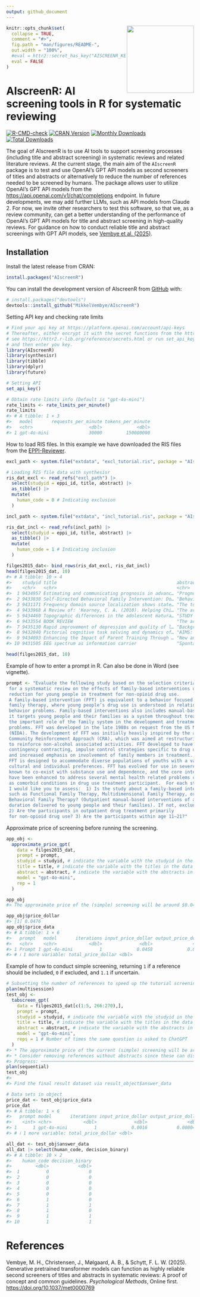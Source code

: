 ```yaml
---
output: github_document
---
```


<!-- README.md is generated from README.Rmd. Please edit that file -->

<a href="https://mikkelvembye.github.io/AIscreenR/"><img src="man/figures/AIscreenR_hex.png" align="right" width="180" /></a>

```r
knitr::opts_chunk$set(
  collapse = TRUE,
  comment = "#>",
  fig.path = "man/figures/README-",
  out.width = "100%",
  #eval = httr2::secret_has_key("AISCREENR_KEY")
  eval = FALSE
)
```

# AIscreenR: AI screening tools in R for systematic reviewing 

<!-- badges: start -->
[![R-CMD-check](https://github.com/MikkelVembye/AIscreenR/actions/workflows/R-CMD-check.yaml/badge.svg)](https://github.com/MikkelVembye/AIscreenR/actions/workflows/R-CMD-check.yaml)
[![CRAN Version](https://www.r-pkg.org/badges/version/AIscreenR)](https://cran.r-project.org/package=AIscreenR)
[![Monthly Downloads](https://cranlogs.r-pkg.org/badges/AIscreenR)](https://cranlogs.r-pkg.org/badges/AIscreenR)
[![Total Downloads](https://cranlogs.r-pkg.org/badges/grand-total/AIscreenR)](https://cranlogs.r-pkg.org/badges/grand-total/AIscreenR)
<!-- badges: end -->

The goal of AIscreenR is to use AI tools to support screening processes (including title and abstract screening) in systematic reviews and related literature reviews. At the current stage, the main aim of the `AIscreenR` package is to test and use OpenAI's GPT API models as second screeners of titles and abstracts or alternatively to reduce the number of references needed to be screened by humans. The package allows user to utilize OpenAI's GPT API models from the [https://api.openai.com/v1/chat/completions](https://platform.openai.com/docs/models/model-endpoint-compatibility) endpoint. In future developments, we may add further LLMs, such as API models from Claude 2. For now, we invite other researchers to test this software, so that we, as a review community, can get a better understanding of the performance of OpenAI's GPT API models for title and abstract screening in high-quality reviews. For guidance on how to conduct reliable title and abstract screenings with GPT API models, see [Vembye et al. (2025)](https://psycnet.apa.org/record/2026-37236-001). 

## Installation

Install the latest release from CRAN:

```r
install.packages("AIscreenR")
```

You can install the development version of AIscreenR from [GitHub](https://github.com/) with:

``` r
# install.packages("devtools")
devtools::install_github("MikkelVembye/AIscreenR")
```

Setting API key and checking rate limits
```r
# Find your api key at https://platform.openai.com/account/api-keys 
# Thereafter, either encrypt it with the secret functions from the httr2 package
# see https://httr2.r-lib.org/reference/secrets.html or run set_api_key() 
# and then enter you key.
library(AIscreenR)
library(synthesisr)
library(tibble)
library(dplyr)
library(future)

# Setting API
set_api_key()

# Obtain rate limits info (Default is "gpt-4o-mini")
rate_limits <- rate_limits_per_minute()
rate_limits
#> # A tibble: 1 × 3
#>   model       requests_per_minute tokens_per_minute
#>   <chr>                     <dbl>             <dbl>
#> 1 gpt-4o-mini               30000         150000000
```

How to load RIS files. In this example we have downloaded the RIS files from 
the [EPPI-Reviewer](https://eppi.ioe.ac.uk/cms/Default.aspx?tabid=2914). 

```r

excl_path <- system.file("extdata", "excl_tutorial.ris", package = "AIscreenR")

# Loading RIS file data with synthesisr 
ris_dat_excl <- read_refs("excl_path") |> 
  select(studyid = eppi_id, title, abstract) |> 
  as_tibble() |> 
  mutate(
    human_code = 0 # Indicating exclusion
  )

incl_path <- system.file("extdata", "incl_tutorial.ris", package = "AIscreenR")

ris_dat_incl <- read_refs(incl_path) |> 
  select(studyid = eppi_id, title, abstract) |> 
  as_tibble() |> 
  mutate(
    human_code = 1 # Indicating inclusion
  )

filges2015_dat<- bind_rows(ris_dat_excl, ris_dat_incl)
head(filges2015_dat, 10)
#> # A tibble: 10 × 4
#>    studyid title                                             abstract human_code
#>    <chr>   <chr>                                             <chr>         <dbl>
#>  1 9434957 Estimating and communicating prognosis in advanc… "Progno…          0
#>  2 9433838 Self-Directed Behavioral Family Intervention: Do… "Behavi…          0
#>  3 9431171 Frequency domain source localization shows state… "The to…          0
#>  4 9433968 A Review of: 'Kearney, C. A. (2010). Helping Chi… "The ar…          0
#>  5 9434460 Topographic differences in the adolescent matura… "STUDY …          0
#>  6 9433554 BOOK REVIEW                                       "The ar…          0
#>  7 9435130 Rapid improvement of depression and quality of l… "Backgr…          0
#>  8 9432040 Pictorial cognitive task solving and dynamics of… "AIMS: …          0
#>  9 9434093 Enhancing the Impact of Parent Training Through … "New an…          0
#> 10 9431505 EEG spectrum as information carrier               "Sponta…          0
```
```r
head(filges2015_dat, 10)
```

Example of how to enter a prompt in R. Can also be done in Word (see vignette).

```r
prompt <- "Evaluate the following study based on the selection criteria
 for a systematic review on the effects of family-based interventions on drug abuse
 reduction for young people in treatment for non-opioid drug use.
 A family-based intervention (FFT) is equivalent to a behavior focused
 family therapy, where young people’s drug use is understood in relation to family
 behavior problems. Family-based interventions also includes manual-based family therapies as
 it targets young people and their families as a system throughout treatment, and thereby recognizes
 the important role of the family system in the development and treatment of young people’s drug use
 problems. FFT was developed in the late 1980s on request from the US National Institute on Drug Abuse
 (NIDA). The development of FFT was initially heavily inspired by the alcohol abuse program
 Community Reinforcement Approach (CRA), which was aimed at restructuring the environment
 to reinforce non-alcohol associated activities. FFT developed to have more emphasis on
 contingency contracting, impulse control strategies specific to drug use,
 and increased emphasis on involvement of family members in treatment.
 FFT is designed to accommodate diverse populations of youths with a variety of behavioral,
 cultural and individual preferences. FFT has evolved for use in severe behavioral disturbances
 known to co-exist with substance use and dependence, and the core interventions
 have been enhanced to address several mental health related problems commonly occurring
 as comorbid conditions in drug use treatment participant.  For each study,
 I would like you to assess:  1) Is the study about a family-based intervention,
 such as Functional Family Therapy, Multidimensional Family Therapy, or
 Behavioral Family Therapy? (Outpatient manual-based interventions of any
 duration delivered to young people and their families). If not, exclude study.
 2) Are the participants in outpatient drug treatment primarily
 for non-opioid drug use? 3) Are the participants within age 11–21?"
```

Approximate price of screening before running the screening.

```r
app_obj <- 
  approximate_price_gpt(
    data = filges2015_dat,
    prompt = prompt,
    studyid = studyid, # indicate the variable with the studyid in the data
    title = title, # indicate the variable with the titles in the data
    abstract = abstract, # indicate the variable with the abstracts in the data
    model = "gpt-4o-mini",
    rep = 1 
  )

app_obj
#> The approximate price of the (simple) screening will be around $0.0476.

app_obj$price_dollar
#> [1] 0.0476
app_obj$price_data
#> # A tibble: 1 × 6
#>   prompt   model       iterations input_price_dollar output_price_dollar
#>   <chr>    <chr>            <dbl>              <dbl>               <dbl>
#> 1 Prompt 1 gpt-4o-mini          1             0.0458             0.00178
#> # ℹ 1 more variable: total_price_dollar <dbl>
```

Example of how to conduct simple screening, returning `1` if a reference should be included,
`0` if excluded, and `1.1` if uncertain. 

```r
# Subsetting the number of references to speed up the tutorial screening
plan(multisession)
test_obj <- 
  tabscreen_gpt(
    data = filges2015_dat[c(1:5, 266:270),],
    prompt = prompt, 
    studyid = studyid, # indicate the variable with the studyid in the data
    title = title, # indicate the variable with the titles in the data
    abstract = abstract, # indicate the variable with the abstracts in the data
    model = "gpt-4o-mini",
    reps = 1 # Number of times the same question is asked to ChatGPT
  ) 
#> * The approximate price of the current (simple) screening will be around $0.0017.
#> * Consider removing references without abstracts since these can distort the accuracy of the screening.
#> Progress: ───────────────────────────────────────────────────────────────────────────────────── 100%
plan(sequential)
test_obj
#> 
#> Find the final result dataset via result_object$answer_data

# Data sets in object
price_dat <- test_obj$price_data
price_dat
#> # A tibble: 1 × 6
#>   prompt model       iterations input_price_dollar output_price_dollar
#>    <int> <chr>            <dbl>              <dbl>               <dbl>
#> 1      1 gpt-4o-mini          1             0.0016           0.0000432
#> # ℹ 1 more variable: total_price_dollar <dbl>

all_dat <- test_obj$answer_data
all_dat |> select(human_code, decision_binary)
#> # A tibble: 10 × 2
#>    human_code decision_binary
#>         <dbl>           <dbl>
#>  1          0               0
#>  2          0               0
#>  3          0               0
#>  4          0               0
#>  5          0               0
#>  6          1               0
#>  7          1               1
#>  8          1               0
#>  9          1               1
#> 10          1               1
```

# References

Vembye, M. H., Christensen, J., Mølgaard, A. B., & Schytt, F. L. W. (2025). 
Generative pretrained transformer models can function as highly reliable second screeners of titles and abstracts in systematic reviews: A proof of concept and common guidelines. 
*Psychological Methods*, Online first. <https://doi.org/10.1037/met0000769>
